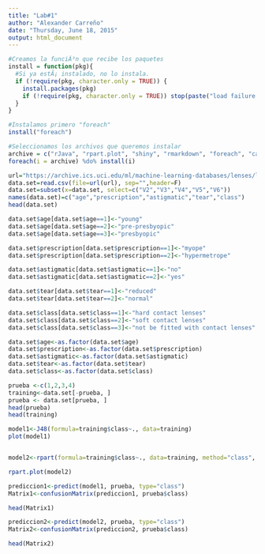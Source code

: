 ```yaml
---
title: "Lab#1"
author: "Alexander Carreño"
date: "Thursday, June 18, 2015"
output: html_document
---
```


```r
#Creamos la funciÃ³n que recibe los paquetes
install = function(pkg){
  #Si ya estÃ¡ instalado, no lo instala.
  if (!require(pkg, character.only = TRUE)) {
    install.packages(pkg)
    if (!require(pkg, character.only = TRUE)) stop(paste("load failure:", pkg))
  }
}

#Instalamos primero "foreach"
install("foreach")

#Seleccionamos los archivos que queremos instalar
archive = c("rJava", "rpart.plot", "shiny", "rmarkdown", "foreach", "caret", "e1071", "rpart", "tree", "RWeka", "C50")
foreach(i = archive) %do% install(i)
```

```r
url="https://archive.ics.uci.edu/ml/machine-learning-databases/lenses/lenses.data"
data.set=read.csv(file=url(url), sep="",header=F)
data.set=subset(x=data.set, select=c("V2","V3","V4","V5","V6"))
names(data.set)=c("age","prescription","astigmatic","tear","class")
head(data.set)

data.set$age[data.set$age==1]<-"young"
data.set$age[data.set$age==2]<-"pre-presbyopic"
data.set$age[data.set$age==3]<-"presbyopic"

data.set$prescription[data.set$prescription==1]<-"myope"
data.set$prescription[data.set$prescription==2]<-"hypermetrope"

data.set$astigmatic[data.set$astigmatic==1]<-"no"
data.set$astigmatic[data.set$astigmatic==2]<-"yes"

data.set$tear[data.set$tear==1]<-"reduced"
data.set$tear[data.set$tear==2]<-"normal"

data.set$class[data.set$class==1]<-"hard contact lenses"
data.set$class[data.set$class==2]<-"soft contact lenses"
data.set$class[data.set$class==3]<-"not be fitted with contact lenses"

data.set$age<-as.factor(data.set$age)
data.set$prescription<-as.factor(data.set$prescription)
data.set$astigmatic<-as.factor(data.set$astigmatic)
data.set$tear<-as.factor(data.set$tear)
data.set$class<-as.factor(data.set$class)

prueba <-c(1,2,3,4)
training<-data.set[-prueba, ]
prueba <- data.set[prueba, ]
head(prueba)
head(training)

model1<-J48(formula=training$class~., data=training)
plot(model1)


model2<-rpart(formula=training$class~., data=training, method="class", control=rpart.control(minsplit = 3, cp = 0.01))

rpart.plot(model2)

prediccion1<-predict(model1, prueba, type="class")
Matrix1<-confusionMatrix(prediccion1, prueba$class)

head(Matrix1)

prediccion2<-predict(model2, prueba, type="class")
Matrix2<-confusionMatrix(prediccion2, prueba$class)

head(Matrix2)
```
